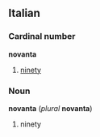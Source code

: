 ==Italian==
===Cardinal number===
'''novanta'''

#[[ninety]]

===Noun===
'''novanta''' (''plural'' '''novanta''')

#ninety